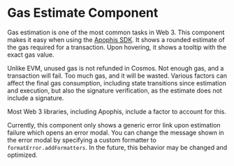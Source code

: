
<Meta of={GasEstimateStories} />

# Gas Estimate Component
Gas estimation is one of the most common tasks in Web 3. This component makes it easy when using the
[Apophis SDK](https://docs.kiruse.dev/projects/apophis-sdk/introduction). It shows a rounded estimate
of the gas required for a transaction. Upon hovering, it shows a tooltip with the exact gas value.

<Canvas of={GasEstimateStories.Default} />

Unlike EVM, unused gas is not refunded in Cosmos. Not enough gas, and a transaction will fail. Too
much gas, and it will be wasted. Various factors can affect the final gas consumption, including
state transitions since estimation and execution, but also the signature verification, as the estimate
does not include a signature.

Most Web 3 libraries, including Apophis, include a factor to account for this.

Currently, this component only shows a generic error link upon estimation failure which opens an
error modal. You can change the message shown in the error modal by specifying a custom formatter to
`formatError.addFormatters`. In the future, this behavior may be changed and optimized.
